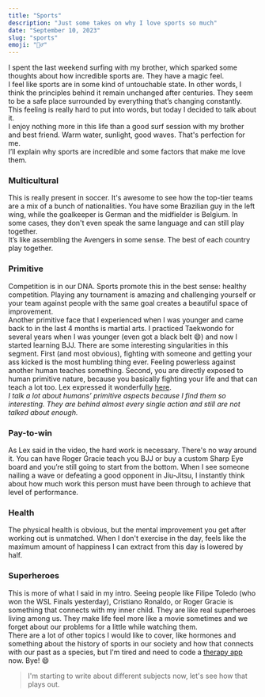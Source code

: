 ```yaml
---
title: "Sports"
description: "Just some takes on why I love sports so much"
date: "September 10, 2023"
slug: "sports"
emoji: "🏄‍♂️"
---
```


I spent the last weekend surfing with my brother, which sparked some thoughts about how incredible sports are. They have a magic feel. 
<br/>
I feel like sports are in some kind of untouchable state. In other words, I think the principles behind it remain unchanged after centuries. They seem to be a safe place surrounded by everything that’s changing constantly. This feeling is really hard to put into words, but today I decided to talk about it. 
<br/>
I enjoy nothing more in this life than a good surf session with my brother and best friend. Warm water, sunlight, good waves. That's perfection for me.
<br/>
I’ll explain why sports are incredible and some factors that make me love them.

### Multicultural
This is really present in soccer. It's awesome to see how the top-tier teams are a mix of a bunch of nationalities. You have some Brazilian guy in the left wing, while the goalkeeper is German and the midfielder is Belgium. In some cases, they don't even speak the same language and can still play together. 
<br/>
It’s like assembling the Avengers in some sense. The best of each country play together.

### Primitive

Competition is in our DNA. Sports promote this in the best sense: healthy competition. Playing any tournament is amazing and challenging yourself or your team against people with the same goal creates a beautiful space of improvement. 
<br/>
Another primitive face that I experienced when I was younger and came back to in the last 4 months is martial arts. I practiced Taekwondo for several years when I was younger (even got a black belt 😄) and now I started learning BJJ. There are some interesting singularities in this segment. First (and most obvious), fighting with someone and getting your ass kicked is the most humbling thing ever. Feeling powerless against another human teaches something. Second, you are directly exposed to human primitive nature, because you basically fighting your life and that can teach a lot too. Lex expressed it wonderfully [here](https://www.youtube.com/watch?v=bCA54RIkpTo).
<br/>
*I talk a lot about humans’ primitive aspects because I find them so interesting. They are behind almost every single action and still are not talked about enough.*

### Pay-to-win

As Lex said in the video, the hard work is necessary. There's no way around it. You can have Roger Gracie teach you BJJ or buy a custom Sharp Eye board and you’re still going to start from the bottom. When I see someone nailing a wave or defeating a good opponent in Jiu-Jitsu, I instantly think about how much work this person must have been through to achieve that level of performance. 

### Health

The physical health is obvious, but the mental improvement you get after working out is unmatched. When I don't exercise in the day, feels like the maximum amount of happiness I can extract from this day is lowered by half. 

### Superheroes

This is more of what I said in my intro. Seeing people like Filipe Toledo (who won the WSL Finals yesterday), Cristiano Ronaldo, or Roger Gracie is something that connects with my inner child. They are like real superheroes living among us. They make life feel more like a movie sometimes and we forget about our problems for a little while watching them. 
<br/>
There are a lot of other topics I would like to cover, like hormones and something about the history of sports in our society and how that connects with our past as a species, but I'm tired and need to code a [therapy app](https://getmind.app) now. Bye! 😄
<br/>
> I'm starting to write about different subjects now, let's see how that plays out.
